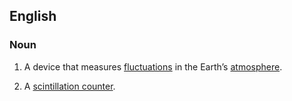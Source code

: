 ==English==

===Noun===
{{wikipedia}}
{{en-noun}}

# {{lb|en|physics}} A device that measures [[fluctuation]]s in the Earth’s [[atmosphere]].
# {{lb|en|physics}} A [[scintillation counter]].